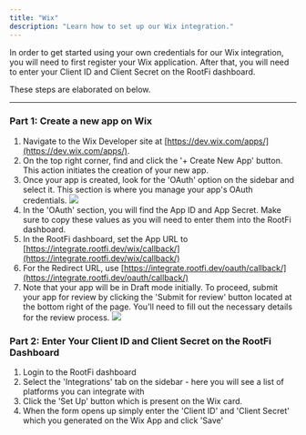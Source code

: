 ```yaml
---
title: "Wix"
description: "Learn how to set up our Wix integration."
---
```


In order to get started using your own credentials for our Wix integration, you will need to first register your Wix application. After that, you will need to enter your Client ID and Client Secret on the RootFi dashboard.

These steps are elaborated on below.

---

### Part 1: Create a new app on Wix

1. Navigate to the Wix Developer site at [https://dev.wix.com/apps/](https://dev.wix.com/apps/).
2. On the top right corner, find and click the '+ Create New App' button. This action initiates the creation of your new app.
3. Once your app is created, look for the 'OAuth' option on the sidebar and select it. This section is where you manage your app's OAuth credentials.
   ![](/images/wix/wix_oauth_credentials.png)
4. In the 'OAuth' section, you will find the App ID and App Secret. Make sure to copy these values as you will need to enter them into the RootFi dashboard.
5. In the RootFi dashboard, set the App URL to [https://integrate.rootfi.dev/wix/callback/](https://integrate.rootfi.dev/wix/callback/)
6. For the Redirect URL, use [https://integrate.rootfi.dev/oauth/callback/](https://integrate.rootfi.dev/oauth/callback/)
7. Note that your app will be in Draft mode initially. To proceed, submit your app for review by clicking the 'Submit for review' button located at the bottom right of the page. You'll need to fill out the necessary details for the review process.
   ![](/images/wix/wix_submit_review.png)

### Part 2: Enter Your Client ID and Client Secret on the RootFi Dashboard

1. Login to the RootFi dashboard
2. Select the 'Integrations' tab on the sidebar - here you will see a list of platforms you can integrate with
3. Click the 'Set Up' button which is present on the Wix card.
4. When the form opens up simply enter the 'Client ID' and 'Client Secret' which you generated on the Wix App and click 'Save'
